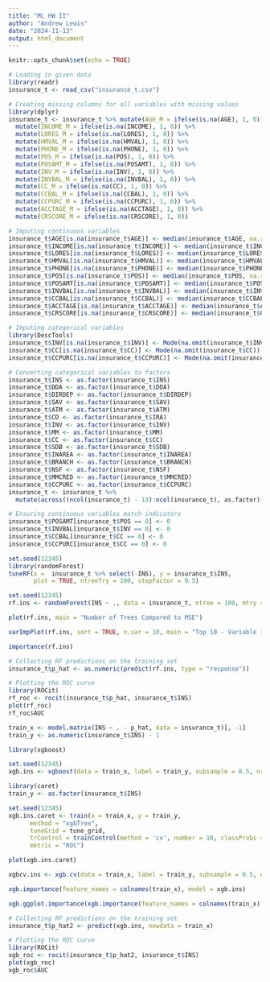 ```yaml
---
title: "ML HW II"
author: "Andrew Lewis"
date: "2024-11-13"
output: html_document
---
```


```r
knitr::opts_chunk$set(echo = TRUE)
```

```r
# Loading in given data
library(readr)
insurance_t <- read_csv("insurance_t.csv")
```

```r
# Creating missing columns for all variables with missing values
library(dplyr)
insurance_t <- insurance_t %>% mutate(AGE_M = ifelse(is.na(AGE), 1, 0)) %>% 
  mutate(INCOME_M = ifelse(is.na(INCOME), 1, 0)) %>% 
  mutate(LORES_M = ifelse(is.na(LORES), 1, 0)) %>% 
  mutate(HMVAL_M = ifelse(is.na(HMVAL), 1, 0)) %>%
  mutate(PHONE_M = ifelse(is.na(PHONE), 1, 0)) %>%
  mutate(POS_M = ifelse(is.na(POS), 1, 0)) %>%
  mutate(POSAMT_M = ifelse(is.na(POSAMT), 1, 0)) %>%
  mutate(INV_M = ifelse(is.na(INV), 1, 0)) %>%
  mutate(INVBAL_M = ifelse(is.na(INVBAL), 1, 0)) %>%
  mutate(CC_M = ifelse(is.na(CC), 1, 0)) %>%
  mutate(CCBAL_M = ifelse(is.na(CCBAL), 1, 0)) %>%
  mutate(CCPURC_M = ifelse(is.na(CCPURC), 1, 0)) %>%
  mutate(ACCTAGE_M = ifelse(is.na(ACCTAGE), 1, 0)) %>%
  mutate(CRSCORE_M = ifelse(is.na(CRSCORE), 1, 0))
```

```r
# Imputing continuous variables
insurance_t$AGE[is.na(insurance_t$AGE)] <- median(insurance_t$AGE, na.rm = TRUE)
insurance_t$INCOME[is.na(insurance_t$INCOME)] <- median(insurance_t$INCOME, na.rm = TRUE)
insurance_t$LORES[is.na(insurance_t$LORES)] <- median(insurance_t$LORES, na.rm = TRUE)
insurance_t$HMVAL[is.na(insurance_t$HMVAL)] <- median(insurance_t$HMVAL, na.rm = TRUE)
insurance_t$PHONE[is.na(insurance_t$PHONE)] <- median(insurance_t$PHONE, na.rm = TRUE)
insurance_t$POS[is.na(insurance_t$POS)] <- median(insurance_t$POS, na.rm = TRUE)
insurance_t$POSAMT[is.na(insurance_t$POSAMT)] <- median(insurance_t$POSAMT, na.rm = TRUE)
insurance_t$INVBAL[is.na(insurance_t$INVBAL)] <- median(insurance_t$INVBAL, na.rm = TRUE)
insurance_t$CCBAL[is.na(insurance_t$CCBAL)] <- median(insurance_t$CCBAL, na.rm = TRUE)
insurance_t$ACCTAGE[is.na(insurance_t$ACCTAGE)] <- median(insurance_t$ACCTAGE, na.rm = TRUE)
insurance_t$CRSCORE[is.na(insurance_t$CRSCORE)] <- median(insurance_t$CRSCORE, na.rm = TRUE)
```

```r
# Imputing categorical variables
library(DescTools)
insurance_t$INV[is.na(insurance_t$INV)] <- Mode(na.omit(insurance_t$INV))
insurance_t$CC[is.na(insurance_t$CC)] <- Mode(na.omit(insurance_t$CC))
insurance_t$CCPURC[is.na(insurance_t$CCPURC)] <- Mode(na.omit(insurance_t$CCPURC))
```

```r
# Converting categorical variables to factors
insurance_t$INS <- as.factor(insurance_t$INS)
insurance_t$DDA <- as.factor(insurance_t$DDA)
insurance_t$DIRDEP <- as.factor(insurance_t$DIRDEP)
insurance_t$SAV <- as.factor(insurance_t$SAV)
insurance_t$ATM <- as.factor(insurance_t$ATM)
insurance_t$CD <- as.factor(insurance_t$IRA)
insurance_t$INV <- as.factor(insurance_t$INV)
insurance_t$MM <- as.factor(insurance_t$MM)
insurance_t$CC <- as.factor(insurance_t$CC)
insurance_t$SDB <- as.factor(insurance_t$SDB)
insurance_t$INAREA <- as.factor(insurance_t$INAREA)
insurance_t$BRANCH <- as.factor(insurance_t$BRANCH)
insurance_t$NSF <- as.factor(insurance_t$NSF)
insurance_t$MMCRED <- as.factor(insurance_t$MMCRED)
insurance_t$CCPURC <- as.factor(insurance_t$CCPURC)
insurance_t <- insurance_t %>%
  mutate(across((ncol(insurance_t) - 13):ncol(insurance_t), as.factor))
```

```r
# Ensuring continuous variables match indicators
insurance_t$POSAMT[insurance_t$POS == 0] <- 0
insurance_t$INVBAL[insurance_t$INV == 0] <- 0
insurance_t$CCBAL[insurance_t$CC == 0] <- 0
insurance_t$CCPURC[insurance_t$CC == 0] <- 0
```

```r
set.seed(12345)
library(randomForest)
tuneRF(x =  insurance_t %>% select(-INS), y = insurance_t$INS, 
       plot = TRUE, ntreeTry = 100, stepFactor = 0.5)
```

```r
set.seed(12345)
rf.ins <- randomForest(INS ~ ., data = insurance_t, ntree = 100, mtry = 7, importance = TRUE)
```

```r
plot(rf.ins, main = "Number of Trees Compared to MSE")
```

```r
varImpPlot(rf.ins, sort = TRUE, n.var = 10, main = "Top 10 - Variable Importance")
```

```r
importance(rf.ins)
```

```r
# Collecting RF predictions on the training set
insurance_t$p_hat <- as.numeric(predict(rf.ins, type = "response"))

# Plotting the ROC curve
library(ROCit)
rf_roc <- rocit(insurance_t$p_hat, insurance_t$INS)
plot(rf_roc)
rf_roc$AUC
```

```r
train_x <- model.matrix(INS ~ . - p_hat, data = insurance_t)[, -1]
train_y <- as.numeric(insurance_t$INS) - 1

library(xgboost)

set.seed(12345)
xgb.ins <- xgboost(data = train_x, label = train_y, subsample = 0.5, nrounds = 50, objective = "binary:logistic")
```

```r
library(caret)
train_y <- as.factor(insurance_t$INS)

set.seed(12345)
xgb.ins.caret <- train(x = train_x, y = train_y,
      method = "xgbTree",
      tuneGrid = tune_grid,
      trControl = trainControl(method = 'cv', number = 10, classProbs = T),
      metric = "ROC")

plot(xgb.ins.caret)
```

```r
xgbcv.ins <- xgb.cv(data = train_x, label = train_y, subsample = 0.5, nrounds = 50, objective = "binary:logistic", nfold = 10)
```

```r
xgb.importance(feature_names = colnames(train_x), model = xgb.ins)
```

```r
xgb.ggplot.importance(xgb.importance(feature_names = colnames(train_x), model = xgb.ins))
```

```r
# Collecting RF predictions on the training set
insurance_t$p_hat2 <- predict(xgb.ins, newdata = train_x)

# Plotting the ROC curve
library(ROCit)
xgb_roc <- rocit(insurance_t$p_hat2, insurance_t$INS)
plot(xgb_roc)
xgb_roc$AUC
```













